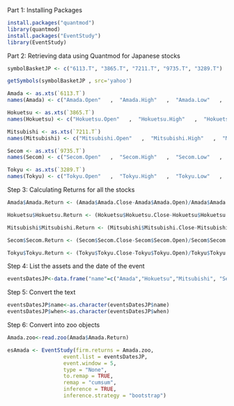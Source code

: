 Part 1: Installing Packages

```r
install.packages("quantmod")
library(quantmod)
install.packages("EventStudy")
library(EventStudy)
```

Part 2: Retrieving data using Quantmod for Japanese stocks

```r
symbolBasketJP <- c("6113.T", "3865.T", "7211.T", "9735.T", "3289.T")

getSymbols(symbolBasketJP , src='yahoo')

Amada <- as.xts(`6113.T`)
names(Amada) <- c("Amada.Open"   ,  "Amada.High"   ,  "Amada.Low"   ,   "Amada.Close"  , "Amada.Volume",  "Amada.Adjusted")

Hokuetsu <- as.xts(`3865.T`)
names(Hokuetsu) <- c("Hokuetsu.Open"   ,  "Hokuetsu.High"   ,  "Hokuetsu.Low"   ,   "Hokuetsu.Close"  ,  "Hokuetsu.Volume",  "Hokuetsu.Adjusted")

Mitsubishi <- as.xts(`7211.T`)
names(Mitsubishi) <- c("Mitsubishi.Open"   ,  "Mitsubishi.High"   ,  "Mitsubishi.Low"   ,   "Mitsubishi.Close"  ,  "Mitsubishi.Volume",  "Mitsubishi.Adjusted")

Secom <- as.xts(`9735.T`)
names(Secom) <- c("Secom.Open"   ,  "Secom.High"   ,  "Secom.Low"   ,   "Secom.Close"  ,  "Secom.Volume",  "Secom.Adjusted")

Tokyu <- as.xts(`3289.T`)
names(Tokyu) <- c("Tokyu.Open"   ,  "Tokyu.High"   ,  "Tokyu.Low"   ,   "Tokyu.Close"  ,  "Tokyu.Volume",  "Tokyu.Adjusted")
```

Step 3: Calculating Returns for all the stocks

```r
Amada$Amada.Return <- (Amada$Amada.Close-Amada$Amada.Open)/Amada$Amada.Open

Hokuetsu$Hokuetsu.Return <- (Hokuetsu$Hokuetsu.Close-Hokuetsu$Hokuetsu.Open)/Hokuetsu$Hokuetsu.Open

Mitsubishi$Mitsubishi.Return <- (Mitsubishi$Mitsubishi.Close-Mitsubishi$Mitsubishi.Open)/Mitsubishi$Mitsubishi.Open

Secom$Secom.Return <- (Secom$Secom.Close-Secom$Secom.Open)/Secom$Secom.Open

Tokyu$Tokyu.Return <- (Tokyu$Tokyu.Close-Tokyu$Tokyu.Open)/Tokyu$Tokyu.Open
```

Step 4: List the assets and the date of the event
```r
eventsDatesJP<-data.frame("name"=c("Amada","Hokuetsu","Mitsubishi", "Secom", "Tokyu"), "when"=c("2018-07-09","2018-07-09","2018-07-09","2018-07-09","2018-07-09")) 
```

Step 5: Convert the text
```r
eventsDatesJP$name<-as.character(eventsDatesJP$name) 
eventsDatesJP$when<-as.character(eventsDatesJP$when) 
```

Step 6: Convert into zoo objects
```r
Amada.zoo<-read.zoo(Amada$Amada.Return)
```


```r
esAmada <- EventStudy(firm.returns = Amada.zoo,
                  event.list = eventsDatesJP,
                  event.window = 5,
                  type = "None",
                  to.remap = TRUE,
                  remap = "cumsum",
                  inference = TRUE,
                  inference.strategy = "bootstrap")
```






